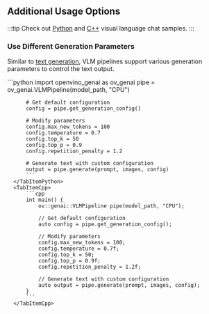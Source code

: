 
## Additional Usage Options

:::tip
Check out [Python](https://github.com/openvinotoolkit/openvino.genai/tree/master/samples/python/visual_language_chat) and [C++](https://github.com/openvinotoolkit/openvino.genai/tree/master/samples/cpp/visual_language_chat) visual language chat samples.
:::

### Use Different Generation Parameters

Similar to [text generation](/docs/use-cases/text-generation/#use-different-generation-parameters), VLM pipelines support various generation parameters to control the text output.

<GenerationConfigurationWorkflow />

<BasicGenerationConfiguration>
  <LanguageTabs>
      <TabItemPython>
          ```python
          import openvino_genai as ov_genai
          pipe = ov_genai.VLMPipeline(model_path, "CPU")

          # Get default configuration
          config = pipe.get_generation_config()

          # Modify parameters
          config.max_new_tokens = 100
          config.temperature = 0.7
          config.top_k = 50
          config.top_p = 0.9
          config.repetition_penalty = 1.2

          # Generate text with custom configuration
          output = pipe.generate(prompt, images, config)
          ```
      </TabItemPython>
      <TabItemCpp>
          ```cpp
          int main() {
              ov::genai::VLMPipeline pipe(model_path, "CPU");

              // Get default configuration
              auto config = pipe.get_generation_config();

              // Modify parameters
              config.max_new_tokens = 100;
              config.temperature = 0.7f;
              config.top_k = 50;
              config.top_p = 0.9f;
              config.repetition_penalty = 1.2f;

              // Generate text with custom configuration
              auto output = pipe.generate(prompt, images, config);
          }
          ```
      </TabItemCpp>
  </LanguageTabs>
</BasicGenerationConfiguration>

<ChatScenario />

<Streaming />
